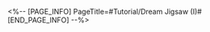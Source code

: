 <%-- [PAGE_INFO]
PageTitle=#Tutorial/Dream Jigsaw (I)#
[END_PAGE_INFO] --%>
{{Tutorial
|sort      = 605601
|title     = Dream Jigsaw (I)
|subtitle  = 
|type      = Adventure
|about     = 
|image1    = Tutorial Dream Jigsaw (I) 1.png{{subst:void|<!--$UPLOAD:<<SpriteOutput/TutorialPic/TutorialPage_605601.png>-<Tutorial Dream Jigsaw (I) 1.png>-<Tutorial Files>>-->}}
|text1     = Puzzle Gentleman holding {{Color|h|nobold=1|Dream Jigsaws}} may appear anywhere in Penacony. {{Color|h|nobold=1|Completing the jigsaw puzzle will make the object within it appear in the Dreamscape.}}
|image2    = Tutorial Dream Jigsaw (I) 2.png{{subst:void|<!--$UPLOAD:<<SpriteOutput/TutorialPic/TutorialPage_605602.png>-<Tutorial Dream Jigsaw (I) 2.png>-<Tutorial Files>>-->}}
|text2     = {{Color|h|nobold=1|Drag}} Jigsaw Pieces and {{Color|h|nobold=1|place}} them in the correct position within the frame. {{Color|h|nobold=1|({{tt|Tap|on mobile}}/{{tt|Press|on controller}}/{{tt|Click|on keyboard}})}} Jigsaw Pieces to {{Color|h|nobold=1|rotate}} them for the correct angle.
|image3    = Tutorial Dream Jigsaw (I) 3.png{{subst:void|<!--$UPLOAD:<<SpriteOutput/TutorialPic/TutorialPage_605603.png>-<Tutorial Dream Jigsaw (I) 3.png>-<Tutorial Files>>-->}}
|text3     = Once a puzzle is complete, {{Color|h|nobold=1|the object within will appear in the Dreamscape.}}
}}